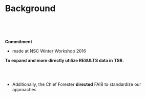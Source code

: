 # Background
<br><br><br>

**Commitment **

- made at NSC Winter Workshop 2016  

**To expand and more directly utilize RESULTS data in TSR.  **



<br><br>

- Additionally, the Chief Forester **directed** FAIB to standardize our approaches.

